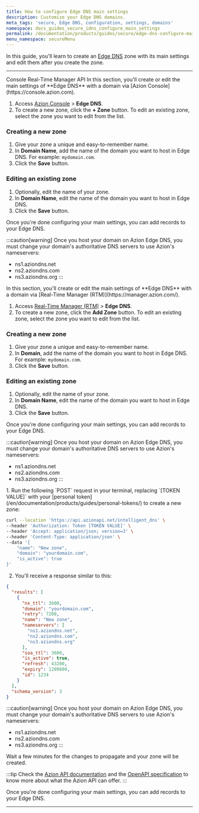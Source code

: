```yaml
---
title: How to configure Edge DNS main settings
description: Customize your Edge DNS domains.
meta_tags: 'secure, Edge DNS, configuration, settings, domains'
namespace: docs_guides_secure_idns_configure_main_settings
permalink: /documentation/products/guides/secure/edge-dns-configure-main-settings/
menu_namespace: secureMenu
---
```



<InterfaceNote />

In this guide, you'll learn to create an [Edge DNS](/en/documentation/products/secure/edge-dns/) zone with its main settings and edit them after you create the zone.

---

<Tabs client:visible>
    <Fragment slot="tab.console">Console</Fragment>
    <Fragment slot="tab.rtm">Real-Time Manager</Fragment>
    <Fragment slot="tab.api">API</Fragment>

<Fragment slot="panel.console">
In this section, you'll create or edit the main settings of **Edge DNS** with a domain via [Azion Console](https://console.azion.com).

1. Access [Azion Console](/en/documentation/products/guides/how-to-access-azion-console/) > **Edge DNS**.
2. To create a new zone, click the **+ Zone** button. To edit an existing zone, select the zone you want to edit from the list.

### Creating a new zone

1. Give your zone a unique and easy-to-remember name.
2. In **Domain Name**, add the name of the domain you want to host in Edge DNS. For example: `mydomain.com`.
3. Click the **Save** button.

### Editing an existing zone

1. Optionally, edit the name of your zone.
2. In **Domain Name**, edit the name of the domain you want to host in Edge DNS.
3. Click the **Save** button.

Once you're done configuring your main settings, you can add records to your Edge DNS.

:::caution[warning]
Once you host your domain on Azion Edge DNS, you must change your domain's authoritative DNS servers to use Azion's nameservers:

- ns1.aziondns.net
- ns2.aziondns.com
- ns3.aziondns.org
:::

<LinkButton link="/en/documentation/products/guides/secure/add-records/" label="go to add records guide" severity="secondary" />

</Fragment>

<Fragment slot="panel.rtm">
In this section, you'll create or edit the main settings of **Edge DNS** with a domain via [Real-Time Manager (RTM)](https://manager.azion.com/).

1. Access [Real-Time Manager (RTM)](https://manager.azion.com/) > **Edge DNS**.
2. To create a new zone, click the **Add Zone** button. To edit an existing zone, select the zone you want to edit from the list.

### Creating a new zone

1. Give your zone a unique and easy-to-remember name.
2. In **Domain**, add the name of the domain you want to host in Edge DNS. For example: `mydomain.com`.
3. Click the **Save** button.

### Editing an existing zone

1. Optionally, edit the name of your zone.
2. In **Domain Name**, edit the name of the domain you want to host in Edge DNS.
3. Click the **Save** button.

Once you're done configuring your main settings, you can add records to your Edge DNS.

:::caution[warning]
Once you host your domain on Azion Edge DNS, you must change your domain's authoritative DNS servers to use Azion's nameservers:

- ns1.aziondns.net
- ns2.aziondns.com
- ns3.aziondns.org
:::

<LinkButton link="/en/documentation/products/guides/secure/add-records/" label="go to add records guide" severity="secondary" />

</Fragment>

<Fragment slot="panel.api">
1. Run the following `POST` request in your terminal, replacing `[TOKEN VALUE]` with your [personal token](/en/documentation/products/guides/personal-tokens/) to create a new zone:

```bash
curl --location 'https://api.azionapi.net/intelligent_dns' \
--header 'Authorization: Token [TOKEN VALUE]' \
--header 'Accept: application/json; version=3' \
--header 'Content-Type: application/json' \
--data '{
    "name": "New zone",
    "domain": "yourdomain.com",
    "is_active": true
}'
```

2. You'll receive a response similar to this:

```json
{
  "results": [
    {
      "nx_ttl": 3600,
      "domain": "yourdomain.com",
      "retry": 7200,
      "name": "New zone",
      "nameservers": [
        "ns1.aziondns.net",
        "ns2.aziondns.com",
        "ns3.aziondns.org"
      ],
      "soa_ttl": 3600,
      "is_active": true,
      "refresh": 43200,
      "expiry": 1209600,
      "id": 1234
    }
  ],
  "schema_version": 3
}
```

:::caution[warning]
Once you host your domain on Azion Edge DNS, you must change your domain's authoritative DNS servers to use Azion's nameservers:

- ns1.aziondns.net
- ns2.aziondns.com
- ns3.aziondns.org
:::

Wait a few minutes for the changes to propagate and your zone will be created.

:::tip
Check the [Azion API documentation](https://api.azion.com/) and the [OpenAPI specification](https://github.com/aziontech/azionapi-openapi/) to know more about what the Azion API can offer.
:::

Once you're done configuring your main settings, you can add records to your Edge DNS.

<LinkButton link="/en/documentation/products/guides/secure/add-records/" label="go to add records guide" severity="secondary" />
</Fragment>

</Tabs>

---


